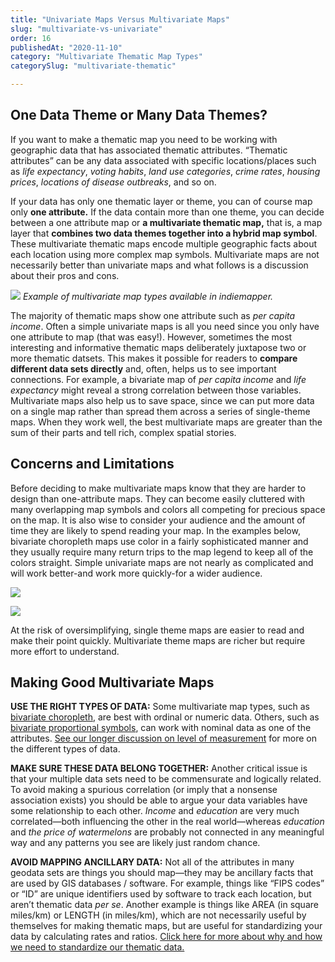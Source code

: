 ```yaml
---
title: "Univariate Maps Versus Multivariate Maps"
slug: "multivariate-vs-univariate"
order: 16
publishedAt: "2020-11-10"
category: "Multivariate Thematic Map Types"
categorySlug: "multivariate-thematic"

---
```

## One Data Theme or Many Data Themes?

If you want to make a thematic map you need to be working with geographic data that has associated thematic attributes. “Thematic attributes” can be any data associated with specific locations/places such as _life expectancy_, _voting habits_, _land use categories_, _crime rates_, _housing prices_, _locations of disease outbreaks_, and so on.

If your data has only one thematic layer or theme, you can of course map only **one attribute.** If the data contain more than one theme, you can decide between a one attribute map or **a multivariate thematic map,** that is, a map layer that **combines two data themes together into a hybrid map symbol**. These multivariate thematic maps encode multiple geographic facts about each location using more complex map symbols. Multivariate maps are not necessarily better than univariate maps and what follows is a discussion about their pros and cons.

![](/images/guide/multiv_panel.jpeg)
*Example of multivariate map types available in indiemapper.*

The majority of thematic maps show one attribute such as _per capita income_. Often a simple univariate maps is all you need since you only have one attribute to map (that was easy!). However, sometimes the most interesting and informative thematic maps deliberately juxtapose two or more thematic datsets. This makes it possible for readers to **compare different data sets directly** and, often, helps us to see important connections. For example, a bivariate map of _per capita income_ and _life expectancy_ might reveal a strong correlation between those variables. Multivariate maps also help us to save space, since we can put more data on a single map rather than spread them across a series of single-theme maps. When they work well, the best multivariate maps are greater than the sum of their parts and tell rich, complex spatial stories.

## Concerns and Limitations

Before deciding to make multivariate maps know that they are harder to design than one-attribute maps. They can become easily cluttered with many overlapping map symbols and colors all competing for precious space on the map. It is also wise to consider your audience and the amount of time they are likely to spend reading your map. In the examples below, bivariate choropleth maps use color in a fairly sophisticated manner and they usually require many return trips to the map legend to keep all of the colors straight. Simple univariate maps are not nearly as complicated and will work better-and work more quickly-for a wider audience.

![](/images/guide/bivariateLegend.jpeg)

![](/images/guide/univariateLegend.jpeg)

At the risk of oversimplifying, single theme maps are easier to read and make their point quickly. Multivariate theme maps are richer but require more effort to understand.

## Making Good Multivariate Maps

**USE THE RIGHT TYPES OF DATA:** Some multivariate map types, such as [bivariate choropleth](http://www.axismaps.com.s3-website-us-east-1.amazonaws.com/guide/multivariate/bivariate-choropleth), are best with ordinal or numeric data. Others, such as [bivariate proportional symbols](http://www.axismaps.com.s3-website-us-east-1.amazonaws.com/guide/multivariate/bivariate-proportional-symbols), can work with nominal data as one of the attributes. [See our longer discussion on level of measurement](http://www.axismaps.com.s3-website-us-east-1.amazonaws.com/guide/data/level-of-measurement) for more on the different types of data.

**MAKE SURE THESE DATA BELONG TOGETHER:** Another critical issue is that your multiple data sets need to be commensurate and logically related. To avoid making a spurious correlation (or imply that a nonsense association exists) you should be able to argue your data variables have some relationship to each other. _Income_ and _education_ are very much correlated—both influencing the other in the real world—whereas _education_ and _the price of watermelons_ are probably not connected in any meaningful way and any patterns you see are likely just random chance.

**AVOID MAPPING ANCILLARY DATA:** Not all of the attributes in many geodata sets are things you should map—they may be ancillary facts that are used by GIS databases / software. For example, things like “FIPS codes” or “ID” are unique identifiers used by software to track each location, but aren’t thematic data _per se_. Another example is things like AREA (in square miles/km) or LENGTH (in miles/km), which are not necessarily useful by themselves for making thematic maps, but are useful for standardizing your data by calculating rates and ratios. [Click here for more about why and how we need to standardize our thematic data.](http://www.axismaps.com.s3-website-us-east-1.amazonaws.com/guide/data/standardizing-data)
